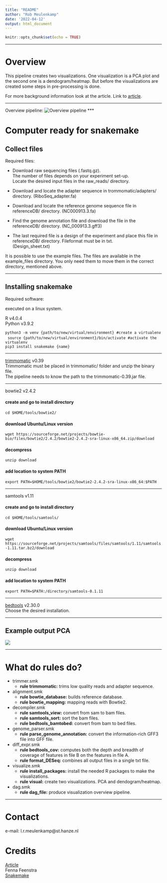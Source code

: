 ```yaml
---
title: "README"
author: "Rob Meulenkamp"
date: '2022-04-12'
output: html_document
---
```


```r
knitr::opts_chunk$set(echo = TRUE)
```

***
# Overview

This pipeline creates two visualizations. 
One visualization is a PCA plot and the second one is a dendogram/heatmap.
But before the visualizations are created some steps in pre-processing is done.

For more background information look at the article.
Link to [article](https://link.springer.com/article/10.1007/s12275-020-9536-2).


***
Overview pipeline:
![Overview pipeline](example_output/dag.png)
***



# Computer ready for snakemake


## Collect files

Required files:

* Download raw sequencing files (.fastq.gz). \
The number of files depends on your experiment set-up. \
Locate the desired input files in the raw_reads/ directory. \


* Download and locate the adapter sequence in trommomatic/adapters/ directory.
(RiboSeq_adapter.fa) 

* Download and locate the reference genome sequence file in referenceDB/ directory.
(NC000913.3.fa)

* Find the genome annotation file and download the file in the referenceDB/ directory.
(NC_000913.3.gff3)

* The last required file is a design of the experiment and place this file in referenceDB/ directory. Fileformat must be in txt.  
(Design_sheet.txt)


It is possible to use the example files. The files are available in the example_files
directory. You only need them to move them in the correct directory, mentioned above.

***


## Installing snakemake

Required software:

executed on a linux system.

R v4.0.4 \
Python v3.9.2

`python3 -m venv {path/to/new/virtual/environment} #create a virtualenv` \ 
`source {path/to/new/virtual/environment}/bin/activate #activate the virtualenv` \
`pip3 install snakemake {name}`

***

[trimmomatic](http://www.usadellab.org/cms/?page=trimmomatic) v0.39 \
Trimmomatic must be placed in trimmomatic/ folder and unzip the binary file. \
The pipeline needs to know the path to the trimmomatic-0.39.jar file.

***

bowtie2 v2.4.2

#### create and go to install directory
`cd $HOME/tools/bowtie2/`

#### download Ubuntu/Linux version
`wget https://sourceforge.net/projects/bowtie-bio/files/bowtie2/2.4.2/bowtie2-2.4.2-sra-linux-x86_64.zip/download`

#### decompress
`unzip download`

#### add location to system PATH
`export PATH=$HOME/tools/bowtie2/bowtie2-2.4.2-sra-linux-x86_64:$PATH`

***

samtools v1.11

#### create and go to install directory
`cd $HOME/tools/samtools/`

#### download Ubuntu/Linux version
`wget https://sourceforge.net/projects/samtools/files/samtools/1.11/samtools-1.11.tar.bz2/download`

#### decompress
`unzip download`

#### add location to system PATH
`export PATH=$PATH:/directory/samtools-0.1.11`


***
[bedtools](https://bedtools.readthedocs.io/en/latest/content/installation.html) v2.30.0 \
Choose the desired installation. 

***


## Example output PCA

![](example_output/PCA.png)

***

# What do rules do?

- trimmer.smk 
    - **rule trimmomatic:** trims low quality reads and adapter sequence.

- alignment.smk
    - **rule bowtie_database:** builds reference database. 
    - **rule bowtie_mapping:** mapping reads with Bowtie2.
    
- decompiler.smk
    - **rule samtools_view:** convert from sam to bam files.
    - **rule samtools_sort:** sort the bam files.
    - **rule bedtools_bamtobed:** convert from bam to bed files.


- genome_parser.smk
    - **rule parse_genome_annotation:** convert the information-rich GFF3 file into             GFF file.
    

- diff_expr.smk
    - **rule bedtools_cov:** computes both the depth and breadth of coverage of             features in file B on the features in file A.
    - **rule format_DESeq:** combines all output files in a single txt file.  

- visualize.smk
    - **rule install_packages:** install the needed R packages to make the                  visualizations. 
    - **rule visual:** create two visualizations. PCA and dendogram/heatmap.

- dag.smk
    - **rule dag_file:** produce visualization overview pipeline.

***



# Contact

e-mail: l.r.meulenkamp@st.hanze.nl

# Credits
[Article](https://link.springer.com/article/10.1007/s12275-020-9536-2) \
Fenna Feenstra \
[Snakemake](https://snakemake.readthedocs.io/en/stable/index.html)
